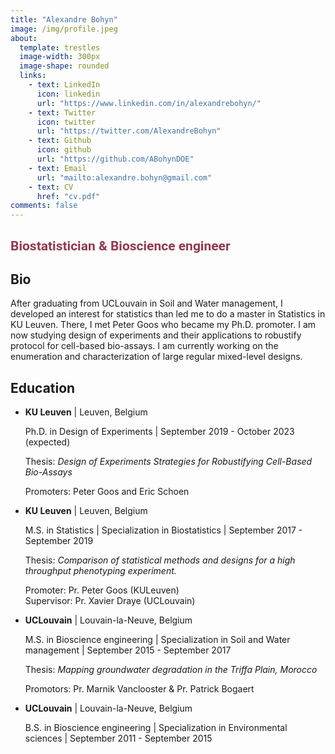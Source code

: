 ```yaml
---
title: "Alexandre Bohyn"
image: /img/profile.jpeg
about:
  template: trestles
  image-width: 300px
  image-shape: rounded
  links:
    - text: LinkedIn
      icon: linkedin
      url: "https://www.linkedin.com/in/alexandrebohyn/"
    - text: Twitter
      icon: twitter
      url: "https://twitter.com/AlexandreBohyn"
    - text: Github
      icon: github
      url: "https://github.com/ABohynDOE"
    - text: Email
      url: "mailto:alexandre.bohyn@gmail.com"
    - text: CV
      href: "cv.pdf"
comments: false
---
```


## Biostatistician & Bioscience engineer {style="color: #92394D; font-family: \"Roboto"}

::: column-page
## Bio

After graduating from UCLouvain in Soil and Water management, I developed an interest for statistics than led me to do a master in Statistics in KU Leuven. There, I met Peter Goos who became my Ph.D. promoter. I am now studying design of experiments and their applications to robustify protocol for cell-based bio-assays. I am currently working on the enumeration and characterization of large regular mixed-level designs.

## Education

-   **KU Leuven** \| Leuven, Belgium

    Ph.D. in Design of Experiments \| September 2019 - October 2023 (expected)

    Thesis: *Design of Experiments Strategies for Robustifying Cell-Based Bio-Assays*

    Promoters: Peter Goos and Eric Schoen

-   **KU Leuven** \| Leuven, Belgium

    M.S. in Statistics \| Specialization in Biostatistics \| September 2017 - September 2019

    Thesis: *Comparison of statistical methods and designs for a high throughput phenotyping experiment.*

    Promoter: Pr. Peter Goos (KULeuven)\
    Supervisor: Pr. Xavier Draye (UCLouvain)

-   **UCLouvain** \| Louvain-la-Neuve, Belgium

    M.S. in Bioscience engineering \| Specialization in Soil and Water management \| September 2015 - September 2017

    Thesis: *Mapping groundwater degradation in the Triffa Plain, Morocco*

    Promotors: Pr. Marnik Vanclooster & Pr. Patrick Bogaert

-   **UCLouvain** \| Louvain-la-Neuve, Belgium

    B.S. in Bioscience engineering \| Specialization in Environmental sciences \| September 2011 - September 2015
:::
